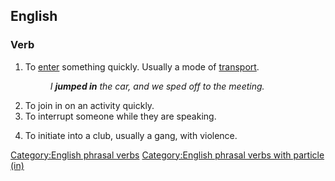 {{also|jumpin'}}

==English==

===Verb===
{{en-verb|*}}

# To [[enter]] something quickly. Usually a mode of [[transport]].
#: ''I '''jumped in''' the car, and we sped off to the meeting.''
# To join in on an activity quickly.
# To interrupt someone while they are speaking.
# {{lb|en|slang}} To initiate into a club, usually a gang, with violence.
[[Category:English phrasal verbs]]
[[Category:English phrasal verbs with particle (in)]]